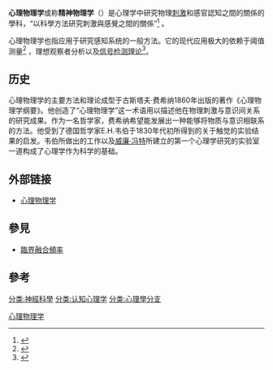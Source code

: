 {{expand|time=2017-12-03T08:05:07+00:00}}
{{Psychology}}
'''心理物理学'''或称'''精神物理学'''（{{lang-en|Psychophysics}}）是心理学中研究物理[[刺激|刺激]]和感官認知之間的關係的學科，“以科學方法研究刺激與感覺之間的關係”<ref name=GescheiderpIX>{{cite book |author=Gescheider G |year=1997 |title=Psychophysics: the fundamentals |url=https://archive.org/details/psychophysicsfun0000gesc | edition=3rd |publisher=Lawrence Erlbaum Associates |page=ix |isbn=0-8058-2281-X |pmid=9402648}}</ref> 。

心理物理学也指应用于研究感知系统的一般方法。它的现代应用极大的依赖于阈值测量<ref name=Boff_Kaufman_Thomas>{{cite book|editor=Boff KR, Kaufman L, Thomas JP|title=Handbook of perception and human performance: Vol. I. Sensory processes and perception|place=New York|publisher=John Wiley|pmid=9402648}}</ref> ，理想观察者分析以及[[信号检测理论|信号检测理论]]<ref name=GescheiderChap5>{{cite book |author=Gescheider G |year=1997 |title=Psychophysics: the fundamentals |url=https://archive.org/details/psychophysicsfun0000gesc | edition=3rd |publisher=Lawrence Erlbaum Associates | chapter=Chapter 5: The Theory of Signal Detection |isbn=0-8058-2281-X |pmid=9402648}}</ref>。

==历史==
心理物理学的主要方法和理论成型于古斯塔夫·费希纳1860年出版的著作《心理物理学纲要》。他创造了“心理物理学”这一术语用以描述他在物理刺激与意识间关系的研究成果。作为一名哲学家，费希纳希望能发展出一种能够将物质与意识相联系的方法。他受到了德国哲学家E.H.韦伯于1830年代初所得到的关于触觉的实验结果的启发。韦伯所做出的工作以及[[威廉·冯特|威廉·冯特]]所建立的第一个心理学研究的实验室一道构成了心理学作为科学的基础。

==外部链接==
*[https://web.archive.org/web/20110905185135/http://jpkc.ecnu.edu.cn/0502/flash/05.pdf 心理物理学]
== 參見 ==
* [[臨界融合頻率|臨界融合頻率]]
== 參考 ==
{{reflist}}
{{Psychi-and-psycho-stub}}
{{Authority control}}


[[分类:神經科學|分类:神經科學]]
[[分类:认知心理学|分类:认知心理学]]
[[分类:心理學分支|分类:心理學分支]]
[[Category:心理物理学|]]